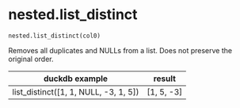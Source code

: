 # nested.list_distinct { #duckops.nested.list_distinct }

`nested.list_distinct(col0)`

Removes all duplicates and NULLs from a list. Does not preserve the original order.

| duckdb example | result |
| -------------- | ------ |
| list_distinct([1, 1, NULL, -3, 1, 5]) | [1, 5, -3] |
